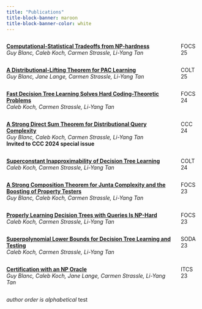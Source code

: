 ```yaml
---
title: "Publications"
title-block-banner: maroon
title-block-banner-color: white
---
```


::: {.border}
:::{.columns}
::: {.column width="90%"}
[**Computational-Statistical Tradeoffs from NP-hardness**](https://arxiv.org/abs/2507.13222)  
*Guy Blanc, Caleb Koch, Carmen Strassle, Li-Yang Tan*  
:::
::: {.column width="10%" .text-right}
FOCS 25
:::
:::
:::

::: {.border}
:::{.columns}
::: {.column width="90%"}
[**A Distributional-Lifting Theorem for PAC Learning**](https://arxiv.org/abs/2506.16651)  
*Guy Blanc, Jane Lange, Carmen Strassle, Li-Yang Tan*  
:::
::: {.column width="10%" .text-right}
COLT 25
:::
:::
:::

::: {.border}
:::{.columns}
::: {.column width="90%"}
[**Fast Decision Tree Learning Solves Hard Coding-Theoretic Problems**](https://arxiv.org/abs/2409.13096)  
*Caleb Koch, Carmen Strassle, Li-Yang Tan*
:::
::: {.column width="10%" .text-right}
FOCS 24
:::
:::
:::


::: {.border}
:::{.columns}
::: {.column width="90%"}
[**A Strong Direct Sum Theorem for Distributional Query Complexity**](https://arxiv.org/abs/2405.16340v1)  
 *Guy Blanc, Caleb Koch, Carmen Strassle, Li-Yang Tan*  
 **Invited to CCC 2024 special issue**
:::
::: {.column width="10%" .text-right}
CCC 24
:::
:::
:::


::: {.border}
:::{.columns}
::: {.column width="90%"}
[**Superconstant Inapproximability of Decision Tree Learning**](https://arxiv.org/abs/2407.01402)  
 *Caleb Koch, Carmen Strassle, Li-Yang Tan*
:::
::: {.column width="10%" .text-right}
COLT 24
:::
:::
:::



::: {.border}
:::{.columns}
::: {.column width="90%"}
[**A Strong Composition Theorem for Junta Complexity and the Boosting of Property Testers**](https://arxiv.org/abs/2307.04039)  
 *Guy Blanc, Caleb Koch, Carmen Strassle, Li-Yang Tan*
:::
::: {.column width="10%" .text-right}
FOCS 23
:::
:::
:::


::: {.border}
:::{.columns}
::: {.column width="90%"}
[**Properly Learning Decision Trees with Queries Is NP-Hard**](https://arxiv.org/abs/2307.04093)  
 *Caleb Koch, Carmen Strassle, Li-Yang Tan*
:::
::: {.column width="10%" .text-right}
FOCS 23
:::
:::
:::


::: {.border}
:::{.columns}
::: {.column width="90%"}
[**Superpolynomial Lower Bounds for Decision Tree Learning and Testing**](https://arxiv.org/abs/2210.06375)  
 *Caleb Koch, Carmen Strassle, Li-Yang Tan*
:::
::: {.column width="10%" .text-right}
SODA 23
:::
:::
:::



::: {.border}
:::{.columns}
::: {.column width="90%"}
[**Certification with an NP Oracle**](https://arxiv.org/abs/2211.02257)  
 *Guy Blanc, Caleb Koch, Jane Lange, Carmen Strassle, Li-Yang Tan*
:::
::: {.column width="10%" .text-right}
ITCS 23
:::
:::
:::



*author order is alphabetical* test